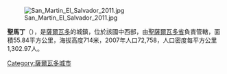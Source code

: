 [[Image:San_Martin_El_Salvador_2011.jpg|thumb]]

{{Coord|13|44|N|89|3|W|display=title}}

'''聖馬丁'''（{{lang-es|San Martín}}），是[[薩爾瓦多|薩爾瓦多]]的城鎮，位於該國中西部，由[[聖薩爾瓦多省|聖薩爾瓦多省]]負責管轄，面積55.84平方公里，海拔高度714米，2007年人口72,758，人口密度每平方公里1,302.97人。

{{ElSalvador-geo-stub}}
[[Category:薩爾瓦多城市|Category:薩爾瓦多城市]]